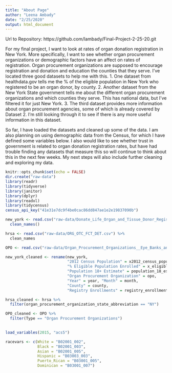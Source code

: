 ```yaml
---
title: "About Page"
author: "Leena Ambady"
date: "2/25/2020"
output: html_document
---
```

Url to Repository: https://github.com/lambady/Final-Project-2-25-20.git 

For my final project, I want to look at rates of organ donation registration in New York. More specifically, I want to see whether organ procurement organizations or demographic factors have an affect on rates of registration. Organ procurement organizations are supposed to encourage registration and donation and education the counties that they serve. I've located three good datasets to help me with this.
1. One dataset from healthdata.gov tells me the % of the eligible population in New York who registered to be an organ donor, by county. 
2. Another dataset from the New York State government tells me about the different organ procurement organizations and which counties they serve. This has national data, but I've filtered it for just New York. 
3. The third dataset provides more information about organ procurement agencies, some of which is already covered by Dataset 2. I'm still looking through it to see if there is any more useful information in this dataset. 

So far, I have loaded the datasets and cleaned up some of the data. I am also planning on using demographic data from the Census, for which I have defined some variables below. I also would like to see whether trust in government is related to organ donation registration rates, but have had trouble finding any datasets that measure this so will continue to think about this in the next few weeks. My next steps will also include further cleaning and exploring my data.   

```r
knitr::opts_chunk$set(echo = FALSE)
dir.create("raw-data")
library(readr)
library(tidyverse)
library(janitor)
library(dplyr)
library(readxl)
library(tidycensus)
census_api_key("41e31e7dc9f4be0cac86dd847ae1e2e19837090b")
```

```r
new_york <- read.csv("raw-data/Donate_Life_Organ_and_Tissue_Donor_Registry_Enrollment_by_County__Beginning_September_2008.csv") %>%
  clean_names()

hrsa <- read.csv("raw-data/ORG_OTC_FCT_DET.csv") %>%
  clean_names

OPO <- read.csv("raw-data/Organ_Procurement_Organizations__Eye_Banks_and_Tissue_Banks_Information.csv")


```

```r
new_york_cleaned <- rename(new_york, 
                           "2012 Census Population" = x2012_census_population,
                           "% Eligible Population Enrolled" = x_eligible_population_enrolled, 
                           "Population 18+ Estimate" = population_18_estimate, 
                           "Organ Procurement Organization" = opo, 
                           "Year" = year, "Month" = month, 
                           "County" = county, 
                           "Registry Enrollments" = registry_enrollments)
```

```r
hrsa_cleaned <- hrsa %>%
  filter(organ_procurement_organization_state_abbreviation == "NY")

OPO_cleaned <- OPO %>%
  filter(Type == "Organ Procurement Organizations")
  
```

```r
load_variables(2015, "acs5")

racevars <- c(White = "B02001_002", 
              Black = "B02001_003", 
              Asian = "B02001_005",
              Hispanic = "B03003_003",
              Puerto_Rican = "B03001_005",
              Dominican = "B03001_007")

```

